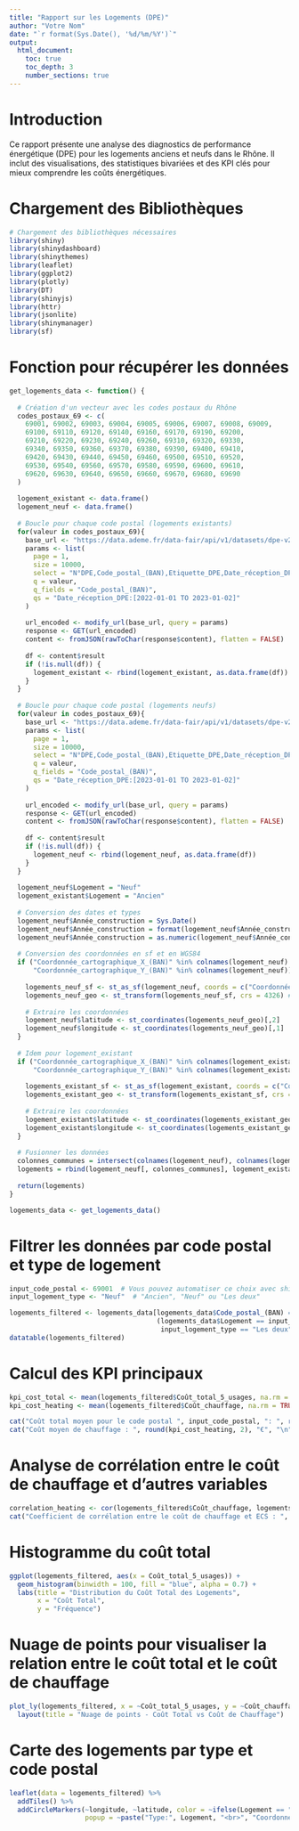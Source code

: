 ```yaml
---
title: "Rapport sur les Logements (DPE)"
author: "Votre Nom"
date: "`r format(Sys.Date(), '%d/%m/%Y')`"
output: 
  html_document:
    toc: true
    toc_depth: 3
    number_sections: true
---
```


# Introduction

Ce rapport présente une analyse des diagnostics de performance énergétique (DPE) pour les logements anciens et neufs dans le Rhône. Il inclut des visualisations, des statistiques bivariées et des KPI clés pour mieux comprendre les coûts énergétiques.

# Chargement des Bibliothèques

```r
# Chargement des bibliothèques nécessaires
library(shiny)
library(shinydashboard)
library(shinythemes)
library(leaflet)
library(ggplot2)
library(plotly)
library(DT)
library(shinyjs)
library(httr)
library(jsonlite)
library(shinymanager)
library(sf)
```
# Fonction pour récupérer les données
```r
get_logements_data <- function() {
  
  # Création d'un vecteur avec les codes postaux du Rhône
  codes_postaux_69 <- c(
    69001, 69002, 69003, 69004, 69005, 69006, 69007, 69008, 69009,
    69100, 69110, 69120, 69140, 69160, 69170, 69190, 69200,
    69210, 69220, 69230, 69240, 69260, 69310, 69320, 69330,
    69340, 69350, 69360, 69370, 69380, 69390, 69400, 69410,
    69420, 69430, 69440, 69450, 69460, 69500, 69510, 69520,
    69530, 69540, 69560, 69570, 69580, 69590, 69600, 69610,
    69620, 69630, 69640, 69650, 69660, 69670, 69680, 69690
  )
  
  logement_existant <- data.frame()
  logement_neuf <- data.frame()
  
  # Boucle pour chaque code postal (logements existants)
  for(valeur in codes_postaux_69){
    base_url <- "https://data.ademe.fr/data-fair/api/v1/datasets/dpe-v2-logements-existants/lines"
    params <- list(
      page = 1,
      size = 10000,
      select = "N°DPE,Code_postal_(BAN),Etiquette_DPE,Date_réception_DPE,Type_bâtiment,Coordonnée_cartographique_X_(BAN),Coordonnée_cartographique_Y_(BAN),Coût_total_5_usages,Coût_chauffage,Coût_éclairage,Coût_ECS,Coût_refroidissement,Coût_auxiliaires,Type_énergie_n°1",
      q = valeur,
      q_fields = "Code_postal_(BAN)",
      qs = "Date_réception_DPE:[2022-01-01 TO 2023-01-02]"
    )
    
    url_encoded <- modify_url(base_url, query = params)
    response <- GET(url_encoded)
    content <- fromJSON(rawToChar(response$content), flatten = FALSE)
    
    df <- content$result
    if (!is.null(df)) {
      logement_existant <- rbind(logement_existant, as.data.frame(df))
    }
  }
  
  # Boucle pour chaque code postal (logements neufs)
  for(valeur in codes_postaux_69){
    base_url <- "https://data.ademe.fr/data-fair/api/v1/datasets/dpe-v2-logements-neufs/lines"
    params <- list(
      page = 1,
      size = 10000,
      select = "N°DPE,Code_postal_(BAN),Etiquette_DPE,Date_réception_DPE,Type_bâtiment,Coordonnée_cartographique_X_(BAN),Coordonnée_cartographique_Y_(BAN),Coût_total_5_usages,Coût_chauffage,Coût_éclairage,Coût_ECS,Coût_refroidissement,Coût_auxiliaires,Type_énergie_n°1",
      q = valeur,
      q_fields = "Code_postal_(BAN)",
      qs = "Date_réception_DPE:[2023-01-01 TO 2023-01-02]"
    )
    
    url_encoded <- modify_url(base_url, query = params)
    response <- GET(url_encoded)
    content <- fromJSON(rawToChar(response$content), flatten = FALSE)
    
    df <- content$result
    if (!is.null(df)) {
      logement_neuf <- rbind(logement_neuf, as.data.frame(df))
    }
  }
  
  logement_neuf$Logement = "Neuf"
  logement_existant$Logement = "Ancien"
  
  # Conversion des dates et types
  logement_neuf$Année_construction = Sys.Date()
  logement_neuf$Année_construction = format(logement_neuf$Année_construction, "%Y")
  logement_neuf$Année_construction = as.numeric(logement_neuf$Année_construction)
  
  # Conversion des coordonnées en sf et en WGS84
  if ("Coordonnée_cartographique_X_(BAN)" %in% colnames(logement_neuf) &&
      "Coordonnée_cartographique_Y_(BAN)" %in% colnames(logement_neuf)) {
    
    logements_neuf_sf <- st_as_sf(logement_neuf, coords = c("Coordonnée_cartographique_X_(BAN)", "Coordonnée_cartographique_Y_(BAN)"), crs = 2154) # Lambert-93
    logements_neuf_geo <- st_transform(logements_neuf_sf, crs = 4326) # WGS84
    
    # Extraire les coordonnées
    logement_neuf$latitude <- st_coordinates(logements_neuf_geo)[,2]
    logement_neuf$longitude <- st_coordinates(logements_neuf_geo)[,1]
  }
  
  # Idem pour logement_existant
  if ("Coordonnée_cartographique_X_(BAN)" %in% colnames(logement_existant) &&
      "Coordonnée_cartographique_Y_(BAN)" %in% colnames(logement_existant)) {
    
    logements_existant_sf <- st_as_sf(logement_existant, coords = c("Coordonnée_cartographique_X_(BAN)", "Coordonnée_cartographique_Y_(BAN)"), crs = 2154)
    logements_existant_geo <- st_transform(logements_existant_sf, crs = 4326)
    
    # Extraire les coordonnées
    logement_existant$latitude <- st_coordinates(logements_existant_geo)[,2]
    logement_existant$longitude <- st_coordinates(logements_existant_geo)[,1]
  }
  
  # Fusionner les données
  colonnes_communes = intersect(colnames(logement_neuf), colnames(logement_existant))
  logements = rbind(logement_neuf[, colonnes_communes], logement_existant[, colonnes_communes])
  
  return(logements)
}

logements_data <- get_logements_data()
```
# Filtrer les données par code postal et type de logement
```r

input_code_postal <- 69001  # Vous pouvez automatiser ce choix avec shiny
input_logement_type <- "Neuf"  # "Ancien", "Neuf" ou "Les deux"

logements_filtered <- logements_data[logements_data$Code_postal_(BAN) == input_code_postal &
                                     (logements_data$Logement == input_logement_type |
                                      input_logement_type == "Les deux"), ]
datatable(logements_filtered)
```
# Calcul des KPI principaux
```r

kpi_cost_total <- mean(logements_filtered$Coût_total_5_usages, na.rm = TRUE)
kpi_cost_heating <- mean(logements_filtered$Coût_chauffage, na.rm = TRUE)

cat("Coût total moyen pour le code postal ", input_code_postal, ": ", round(kpi_cost_total, 2), "€", "\n")
cat("Coût moyen de chauffage : ", round(kpi_cost_heating, 2), "€", "\n")
```
# Analyse de corrélation entre le coût de chauffage et d'autres variables
```r

correlation_heating <- cor(logements_filtered$Coût_chauffage, logements_filtered$Coût_ECS, use = "complete.obs")
cat("Coefficient de corrélation entre le coût de chauffage et ECS : ", round(correlation_heating, 2))
```
# Histogramme du coût total
```r

ggplot(logements_filtered, aes(x = Coût_total_5_usages)) +
  geom_histogram(binwidth = 100, fill = "blue", alpha = 0.7) +
  labs(title = "Distribution du Coût Total des Logements",
       x = "Coût Total",
       y = "Fréquence")
```
# Nuage de points pour visualiser la relation entre le coût total et le coût de chauffage
```r

plot_ly(logements_filtered, x = ~Coût_total_5_usages, y = ~Coût_chauffage, type = 'scatter', mode = 'markers') %>%
  layout(title = "Nuage de points - Coût Total vs Coût de Chauffage")
```
# Carte des logements par type et code postal
```r

leaflet(data = logements_filtered) %>%
  addTiles() %>%
  addCircleMarkers(~longitude, ~latitude, color = ~ifelse(Logement == "Neuf", "blue", "red"),
                   popup = ~paste("Type:", Logement, "<br>", "Coordonnées:", latitude, longitude))
```
